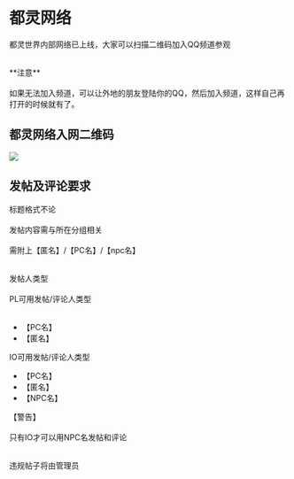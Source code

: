 # 都灵网络

都灵世界内部网络已上线，大家可以扫描二维码加入QQ频道参观<br></br>

<Callout type="info">
**注意**<br></br>
如果无法加入频道，可以让外地的朋友登陆你的QQ，然后加入频道，这样自己再打开的时候就有了。
</Callout>

## 都灵网络入网二维码

![](../../public/image/命运无常异能世界规则书/pdzhaomutupian.jpg)

## 发帖及评论要求

标题格式不论 <br></br>
发帖内容需与所在分组相关 <br></br>
需附上【匿名】/【PC名】/【npc名】 <br></br>
 
发帖人类型 <br></br>
PL可用发帖/评论人类型 <br></br>
- 【PC名】
- 【匿名】
 
IO可用发帖/评论人类型 
- 【PC名】 
- 【匿名】 
- 【NPC名】 
 
【警告】 <br></br>
只有IO才可以用NPC名发帖和评论 <br></br>
 
违规帖子将由管理员 